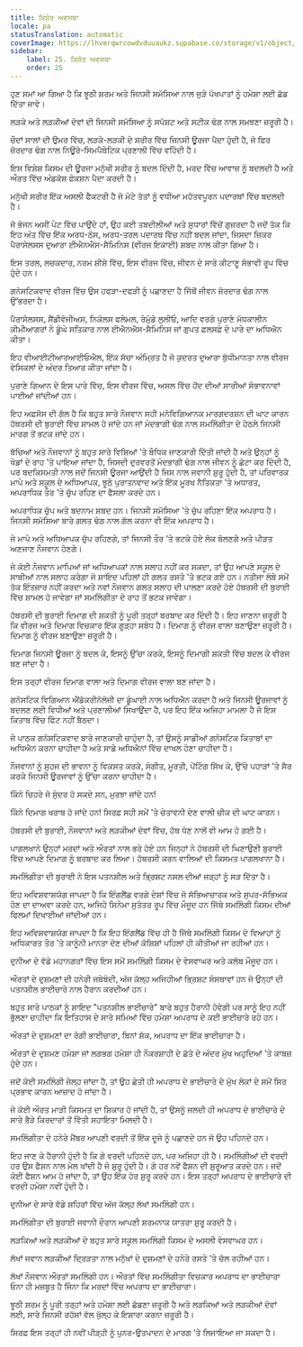 ```yaml
---
title: ਕਿਸ਼ੋਰ ਅਵਸਥਾ
locale: pa
statusTranslation: automatic
coverImage: https://lhvmrqwrcowdvduuaukz.supabase.co/storage/v1/object/public/strapi-uploads/small_cover-educacion-fundamental.webp-2d51a7828a2b1309555be27f7e2a61a0.webp
sidebar:
    label: 25. ਕਿਸ਼ੋਰ ਅਵਸਥਾ
    order: 25
---
```

ਹੁਣ ਸਮਾਂ ਆ ਗਿਆ ਹੈ ਕਿ ਝੂਠੀ ਸ਼ਰਮ ਅਤੇ ਜਿਨਸੀ ਸਮੱਸਿਆ ਨਾਲ ਜੁੜੇ ਪੱਖਪਾਤਾਂ ਨੂੰ ਹਮੇਸ਼ਾ ਲਈ ਛੱਡ ਦਿੱਤਾ ਜਾਵੇ।

ਲੜਕੇ ਅਤੇ ਲੜਕੀਆਂ ਦੋਵਾਂ ਦੀ ਜਿਨਸੀ ਸਮੱਸਿਆ ਨੂੰ ਸਪੱਸ਼ਟ ਅਤੇ ਸਟੀਕ ਢੰਗ ਨਾਲ ਸਮਝਣਾ ਜ਼ਰੂਰੀ ਹੈ।

ਚੌਦਾਂ ਸਾਲਾਂ ਦੀ ਉਮਰ ਵਿੱਚ, ਲੜਕੇ-ਲੜਕੀ ਦੇ ਸਰੀਰ ਵਿੱਚ ਜਿਨਸੀ ਊਰਜਾ ਪੈਦਾ ਹੁੰਦੀ ਹੈ, ਜੋ ਫਿਰ ਜ਼ੋਰਦਾਰ ਢੰਗ ਨਾਲ ਨਿਊਰੋ-ਸਿਮਪੈਥੇਟਿਕ ਪ੍ਰਣਾਲੀ ਵਿੱਚ ਵਹਿੰਦੀ ਹੈ।

ਇਸ ਵਿਸ਼ੇਸ਼ ਕਿਸਮ ਦੀ ਊਰਜਾ ਮਨੁੱਖੀ ਸਰੀਰ ਨੂੰ ਬਦਲ ਦਿੰਦੀ ਹੈ, ਮਰਦ ਵਿੱਚ ਆਵਾਜ਼ ਨੂੰ ਬਦਲਦੀ ਹੈ ਅਤੇ ਔਰਤ ਵਿੱਚ ਅੰਡਕੋਸ਼ ਫੰਕਸ਼ਨ ਪੈਦਾ ਕਰਦੀ ਹੈ।

ਮਨੁੱਖੀ ਸਰੀਰ ਇੱਕ ਅਸਲੀ ਫੈਕਟਰੀ ਹੈ ਜੋ ਮੋਟੇ ਤੱਤਾਂ ਨੂੰ ਵਧੀਆ ਮਹੱਤਵਪੂਰਨ ਪਦਾਰਥਾਂ ਵਿੱਚ ਬਦਲਦੀ ਹੈ।

ਜੋ ਭੋਜਨ ਅਸੀਂ ਪੇਟ ਵਿੱਚ ਪਾਉਂਦੇ ਹਾਂ, ਉਹ ਕਈ ਤਬਦੀਲੀਆਂ ਅਤੇ ਸੁਧਾਰਾਂ ਵਿੱਚੋਂ ਗੁਜ਼ਰਦਾ ਹੈ ਜਦੋਂ ਤੱਕ ਕਿ ਇਹ ਅੰਤ ਵਿੱਚ ਇੱਕ ਅਰਧ-ਠੋਸ, ਅਰਧ-ਤਰਲ ਪਦਾਰਥ ਵਿੱਚ ਨਹੀਂ ਬਦਲ ਜਾਂਦਾ, ਜਿਸਦਾ ਜ਼ਿਕਰ ਪੈਰਾਸੇਲਸਸ ਦੁਆਰਾ ਈਐਨਐਸ-ਸੈਮਿਨਿਸ (ਵੀਰਜ ਇਕਾਈ) ਸ਼ਬਦ ਨਾਲ ਕੀਤਾ ਗਿਆ ਹੈ।

ਇਸ ਤਰਲ, ਲਚਕਦਾਰ, ਨਰਮ ਸ਼ੀਸ਼ੇ ਵਿੱਚ, ਇਸ ਵੀਰਜ ਵਿੱਚ, ਜੀਵਨ ਦੇ ਸਾਰੇ ਕੀਟਾਣੂ ਸੰਭਾਵੀ ਰੂਪ ਵਿੱਚ ਹੁੰਦੇ ਹਨ।

ਗਨੋਸਟਿਕਵਾਦ ਵੀਰਜ ਵਿੱਚ ਉਸ ਹਫੜਾ-ਦਫੜੀ ਨੂੰ ਪਛਾਣਦਾ ਹੈ ਜਿੱਥੋਂ ਜੀਵਨ ਜ਼ੋਰਦਾਰ ਢੰਗ ਨਾਲ ਉੱਭਰਦਾ ਹੈ।

ਪੈਰਾਸੇਲਸਸ, ਸੈਂਡੀਵੋਜੀਅਸ, ਨਿਕੋਲਸ ਫਲੇਮਲ, ਰੇਮੁੰਡੋ ਲੁਲੀਓ, ਆਦਿ ਵਰਗੇ ਪੁਰਾਣੇ ਮੱਧਕਾਲੀਨ ਕੀਮੀਆਗਰਾਂ ਨੇ ਡੂੰਘੇ ਸਤਿਕਾਰ ਨਾਲ ਈਐਨਐਸ-ਸੈਮਿਨਿਸ ਜਾਂ ਗੁਪਤ ਫ਼ਲਸਫ਼ੇ ਦੇ ਪਾਰੇ ਦਾ ਅਧਿਐਨ ਕੀਤਾ।

ਇਹ ਵੀਆਈਟੀਆਰਆਈਓਐਲ, ਇੱਕ ਸੱਚਾ ਅੰਮ੍ਰਿਤ ਹੈ ਜੋ ਕੁਦਰਤ ਦੁਆਰਾ ਬੁੱਧੀਮਾਨਤਾ ਨਾਲ ਵੀਰਜ ਵੇਸਿਕਲਾਂ ਦੇ ਅੰਦਰ ਤਿਆਰ ਕੀਤਾ ਜਾਂਦਾ ਹੈ।

ਪੁਰਾਣੇ ਗਿਆਨ ਦੇ ਇਸ ਪਾਰੇ ਵਿੱਚ, ਇਸ ਵੀਰਜ ਵਿੱਚ, ਅਸਲ ਵਿੱਚ ਹੋਂਦ ਦੀਆਂ ਸਾਰੀਆਂ ਸੰਭਾਵਨਾਵਾਂ ਪਾਈਆਂ ਜਾਂਦੀਆਂ ਹਨ।

ਇਹ ਅਫ਼ਸੋਸ ਦੀ ਗੱਲ ਹੈ ਕਿ ਬਹੁਤ ਸਾਰੇ ਨੌਜਵਾਨ ਸਹੀ ਮਨੋਵਿਗਿਆਨਕ ਮਾਰਗਦਰਸ਼ਨ ਦੀ ਘਾਟ ਕਾਰਨ ਹੱਥਰਸੀ ਦੀ ਬੁਰਾਈ ਵਿੱਚ ਸ਼ਾਮਲ ਹੋ ਜਾਂਦੇ ਹਨ ਜਾਂ ਮੰਦਭਾਗੀ ਢੰਗ ਨਾਲ ਸਮਲਿੰਗੀਤਾ ਦੇ ਹੇਠਲੇ ਜਿਨਸੀ ਮਾਰਗ ਤੋਂ ਭਟਕ ਜਾਂਦੇ ਹਨ।

ਬੱਚਿਆਂ ਅਤੇ ਨੌਜਵਾਨਾਂ ਨੂੰ ਬਹੁਤ ਸਾਰੇ ਵਿਸ਼ਿਆਂ 'ਤੇ ਬੌਧਿਕ ਜਾਣਕਾਰੀ ਦਿੱਤੀ ਜਾਂਦੀ ਹੈ ਅਤੇ ਉਨ੍ਹਾਂ ਨੂੰ ਖੇਡਾਂ ਦੇ ਰਾਹ 'ਤੇ ਪਾਇਆ ਜਾਂਦਾ ਹੈ, ਜਿਸਦੀ ਦੁਰਵਰਤੋਂ ਮੰਦਭਾਗੀ ਢੰਗ ਨਾਲ ਜੀਵਨ ਨੂੰ ਛੋਟਾ ਕਰ ਦਿੰਦੀ ਹੈ, ਪਰ ਬਦਕਿਸਮਤੀ ਨਾਲ ਜਦੋਂ ਜਿਨਸੀ ਊਰਜਾ ਆਉਂਦੀ ਹੈ ਜਿਸ ਨਾਲ ਜਵਾਨੀ ਸ਼ੁਰੂ ਹੁੰਦੀ ਹੈ, ਤਾਂ ਪਰਿਵਾਰਕ ਮਾਪੇ ਅਤੇ ਸਕੂਲ ਦੇ ਅਧਿਆਪਕ, ਝੂਠੇ ਪੁਰਾਤਨਵਾਦ ਅਤੇ ਇੱਕ ਮੂਰਖ ਨੈਤਿਕਤਾ 'ਤੇ ਅਧਾਰਤ, ਅਪਰਾਧਿਕ ਤੌਰ 'ਤੇ ਚੁੱਪ ਰਹਿਣ ਦਾ ਫੈਸਲਾ ਕਰਦੇ ਹਨ।

ਅਪਰਾਧਿਕ ਚੁੱਪ ਅਤੇ ਬਦਨਾਮ ਸ਼ਬਦ ਹਨ। ਜਿਨਸੀ ਸਮੱਸਿਆ 'ਤੇ ਚੁੱਪ ਰਹਿਣਾ ਇੱਕ ਅਪਰਾਧ ਹੈ। ਜਿਨਸੀ ਸਮੱਸਿਆ ਬਾਰੇ ਗਲਤ ਢੰਗ ਨਾਲ ਗੱਲ ਕਰਨਾ ਵੀ ਇੱਕ ਅਪਰਾਧ ਹੈ।

ਜੇ ਮਾਪੇ ਅਤੇ ਅਧਿਆਪਕ ਚੁੱਪ ਰਹਿਣਗੇ, ਤਾਂ ਜਿਨਸੀ ਤੌਰ 'ਤੇ ਭਟਕੇ ਹੋਏ ਲੋਕ ਬੋਲਣਗੇ ਅਤੇ ਪੀੜਤ ਅਣਜਾਣ ਨੌਜਵਾਨ ਹੋਣਗੇ।

ਜੇ ਕੋਈ ਨੌਜਵਾਨ ਮਾਪਿਆਂ ਜਾਂ ਅਧਿਆਪਕਾਂ ਨਾਲ ਸਲਾਹ ਨਹੀਂ ਕਰ ਸਕਦਾ, ਤਾਂ ਉਹ ਆਪਣੇ ਸਕੂਲ ਦੇ ਸਾਥੀਆਂ ਨਾਲ ਸਲਾਹ ਕਰੇਗਾ ਜੋ ਸ਼ਾਇਦ ਪਹਿਲਾਂ ਹੀ ਗਲਤ ਰਸਤੇ 'ਤੇ ਭਟਕ ਗਏ ਹਨ। ਨਤੀਜਾ ਲੰਬੇ ਸਮੇਂ ਤੱਕ ਇੰਤਜ਼ਾਰ ਨਹੀਂ ਕਰਦਾ ਅਤੇ ਨਵਾਂ ਨੌਜਵਾਨ ਗਲਤ ਸਲਾਹ ਦੀ ਪਾਲਣਾ ਕਰਦੇ ਹੋਏ ਹੱਥਰਸੀ ਦੀ ਬੁਰਾਈ ਵਿੱਚ ਸ਼ਾਮਲ ਹੋ ਜਾਵੇਗਾ ਜਾਂ ਸਮਲਿੰਗੀਤਾ ਦੇ ਰਾਹ ਤੋਂ ਭਟਕ ਜਾਵੇਗਾ।

ਹੱਥਰਸੀ ਦੀ ਬੁਰਾਈ ਦਿਮਾਗ ਦੀ ਸ਼ਕਤੀ ਨੂੰ ਪੂਰੀ ਤਰ੍ਹਾਂ ਬਰਬਾਦ ਕਰ ਦਿੰਦੀ ਹੈ। ਇਹ ਜਾਣਨਾ ਜ਼ਰੂਰੀ ਹੈ ਕਿ ਵੀਰਜ ਅਤੇ ਦਿਮਾਗ ਵਿਚਕਾਰ ਇੱਕ ਗੂੜ੍ਹਾ ਸਬੰਧ ਹੈ। ਦਿਮਾਗ ਨੂੰ ਵੀਰਜ ਵਾਲਾ ਬਣਾਉਣਾ ਜ਼ਰੂਰੀ ਹੈ। ਦਿਮਾਗ ਨੂੰ ਵੀਰਜ ਬਣਾਉਣਾ ਜ਼ਰੂਰੀ ਹੈ।

ਦਿਮਾਗ ਜਿਨਸੀ ਊਰਜਾ ਨੂੰ ਬਦਲ ਕੇ, ਇਸਨੂੰ ਉੱਚਾ ਕਰਕੇ, ਇਸਨੂੰ ਦਿਮਾਗੀ ਸ਼ਕਤੀ ਵਿੱਚ ਬਦਲ ਕੇ ਵੀਰਜ ਬਣ ਜਾਂਦਾ ਹੈ।

ਇਸ ਤਰ੍ਹਾਂ ਵੀਰਜ ਦਿਮਾਗ ਵਾਲਾ ਅਤੇ ਦਿਮਾਗ ਵੀਰਜ ਵਾਲਾ ਬਣ ਜਾਂਦਾ ਹੈ।

ਗਨੋਸਟਿਕ ਵਿਗਿਆਨ ਐਂਡੋਕਰੀਨੋਲੋਜੀ ਦਾ ਡੂੰਘਾਈ ਨਾਲ ਅਧਿਐਨ ਕਰਦਾ ਹੈ ਅਤੇ ਜਿਨਸੀ ਊਰਜਾਵਾਂ ਨੂੰ ਬਦਲਣ ਲਈ ਵਿਧੀਆਂ ਅਤੇ ਪ੍ਰਣਾਲੀਆਂ ਸਿਖਾਉਂਦਾ ਹੈ, ਪਰ ਇਹ ਇੱਕ ਅਜਿਹਾ ਮਾਮਲਾ ਹੈ ਜੋ ਇਸ ਕਿਤਾਬ ਵਿੱਚ ਫਿੱਟ ਨਹੀਂ ਬੈਠਦਾ।

ਜੇ ਪਾਠਕ ਗਨੋਸਟਿਕਵਾਦ ਬਾਰੇ ਜਾਣਕਾਰੀ ਚਾਹੁੰਦਾ ਹੈ, ਤਾਂ ਉਸਨੂੰ ਸਾਡੀਆਂ ਗਨੋਸਟਿਕ ਕਿਤਾਬਾਂ ਦਾ ਅਧਿਐਨ ਕਰਨਾ ਚਾਹੀਦਾ ਹੈ ਅਤੇ ਸਾਡੇ ਅਧਿਐਨਾਂ ਵਿੱਚ ਦਾਖਲ ਹੋਣਾ ਚਾਹੀਦਾ ਹੈ।

ਨੌਜਵਾਨਾਂ ਨੂੰ ਸੁਹਜ ਦੀ ਭਾਵਨਾ ਨੂੰ ਵਿਕਸਤ ਕਰਕੇ, ਸੰਗੀਤ, ਮੂਰਤੀ, ਪੇਂਟਿੰਗ ਸਿੱਖ ਕੇ, ਉੱਚੇ ਪਹਾੜਾਂ 'ਤੇ ਸੈਰ ਕਰਕੇ ਜਿਨਸੀ ਊਰਜਾਵਾਂ ਨੂੰ ਉੱਚਾ ਕਰਨਾ ਚਾਹੀਦਾ ਹੈ।

ਕਿੰਨੇ ਚਿਹਰੇ ਜੋ ਸੁੰਦਰ ਹੋ ਸਕਦੇ ਸਨ, ਮੁਰਝਾ ਜਾਂਦੇ ਹਨ!

ਕਿੰਨੇ ਦਿਮਾਗ ਖਰਾਬ ਹੋ ਜਾਂਦੇ ਹਨ! ਸਿਰਫ਼ ਸਹੀ ਸਮੇਂ 'ਤੇ ਚੇਤਾਵਨੀ ਦੇਣ ਵਾਲੀ ਚੀਕ ਦੀ ਘਾਟ ਕਾਰਨ।

ਹੱਥਰਸੀ ਦੀ ਬੁਰਾਈ, ਨੌਜਵਾਨਾਂ ਅਤੇ ਲੜਕੀਆਂ ਦੋਵਾਂ ਵਿੱਚ, ਹੱਥ ਧੋਣ ਨਾਲੋਂ ਵੀ ਆਮ ਹੋ ਗਈ ਹੈ।

ਪਾਗਲਖਾਨੇ ਉਨ੍ਹਾਂ ਮਰਦਾਂ ਅਤੇ ਔਰਤਾਂ ਨਾਲ ਭਰੇ ਹੋਏ ਹਨ ਜਿਨ੍ਹਾਂ ਨੇ ਹੱਥਰਸੀ ਦੀ ਘਿਣਾਉਣੀ ਬੁਰਾਈ ਵਿੱਚ ਆਪਣੇ ਦਿਮਾਗ ਨੂੰ ਬਰਬਾਦ ਕਰ ਲਿਆ। ਹੱਥਰਸੀ ਕਰਨ ਵਾਲਿਆਂ ਦੀ ਕਿਸਮਤ ਪਾਗਲਖਾਨਾ ਹੈ।

ਸਮਲਿੰਗੀਤਾ ਦੀ ਬੁਰਾਈ ਨੇ ਇਸ ਪਤਨਸ਼ੀਲ ਅਤੇ ਭ੍ਰਿਸ਼ਟ ਨਸਲ ਦੀਆਂ ਜੜ੍ਹਾਂ ਨੂੰ ਸੜ ਦਿੱਤਾ ਹੈ।

ਇਹ ਅਵਿਸ਼ਵਾਸ਼ਯੋਗ ਜਾਪਦਾ ਹੈ ਕਿ ਇੰਗਲੈਂਡ ਵਰਗੇ ਦੇਸ਼ਾਂ ਵਿੱਚ ਜੋ ਸੱਭਿਆਚਾਰਕ ਅਤੇ ਸੁਪਰ-ਸੱਭਿਅਕ ਹੋਣ ਦਾ ਦਾਅਵਾ ਕਰਦੇ ਹਨ, ਅਜਿਹੇ ਸਿਨੇਮਾ ਸੁਤੰਤਰ ਰੂਪ ਵਿੱਚ ਮੌਜੂਦ ਹਨ ਜਿੱਥੇ ਸਮਲਿੰਗੀ ਕਿਸਮ ਦੀਆਂ ਫਿਲਮਾਂ ਦਿਖਾਈਆਂ ਜਾਂਦੀਆਂ ਹਨ।

ਇਹ ਅਵਿਸ਼ਵਾਸ਼ਯੋਗ ਜਾਪਦਾ ਹੈ ਕਿ ਇਹ ਇੰਗਲੈਂਡ ਵਿੱਚ ਹੀ ਹੈ ਜਿੱਥੇ ਸਮਲਿੰਗੀ ਕਿਸਮ ਦੇ ਵਿਆਹਾਂ ਨੂੰ ਅਧਿਕਾਰਤ ਤੌਰ 'ਤੇ ਕਾਨੂੰਨੀ ਮਾਨਤਾ ਦੇਣ ਦੀਆਂ ਕੋਸ਼ਿਸ਼ਾਂ ਪਹਿਲਾਂ ਹੀ ਕੀਤੀਆਂ ਜਾ ਰਹੀਆਂ ਹਨ।

ਦੁਨੀਆ ਦੇ ਵੱਡੇ ਮਹਾਨਗਰਾਂ ਵਿੱਚ ਇਸ ਸਮੇਂ ਸਮਲਿੰਗੀ ਕਿਸਮ ਦੇ ਵੇਸਵਾਘਰ ਅਤੇ ਕਲੱਬ ਮੌਜੂਦ ਹਨ।

ਔਰਤਾਂ ਦੇ ਦੁਸ਼ਮਣਾਂ ਦੀ ਹਨੇਰੀ ਜਥੇਬੰਦੀ, ਅੱਜ ਕੱਲ੍ਹ ਅਜਿਹੀਆਂ ਭ੍ਰਿਸ਼ਟ ਸੰਸਥਾਵਾਂ ਹਨ ਜੋ ਉਨ੍ਹਾਂ ਦੀ ਪਤਨਸ਼ੀਲ ਭਾਈਚਾਰੇ ਨਾਲ ਹੈਰਾਨ ਕਰਦੀਆਂ ਹਨ।

ਬਹੁਤ ਸਾਰੇ ਪਾਠਕਾਂ ਨੂੰ ਸ਼ਾਇਦ "ਪਤਨਸ਼ੀਲ ਭਾਈਚਾਰੇ" ਬਾਰੇ ਬਹੁਤ ਹੈਰਾਨੀ ਹੋਵੇਗੀ ਪਰ ਸਾਨੂੰ ਇਹ ਨਹੀਂ ਭੁੱਲਣਾ ਚਾਹੀਦਾ ਕਿ ਇਤਿਹਾਸ ਦੇ ਸਾਰੇ ਸਮਿਆਂ ਵਿੱਚ ਹਮੇਸ਼ਾ ਅਪਰਾਧ ਦੇ ਕਈ ਭਾਈਚਾਰੇ ਰਹੇ ਹਨ।

ਔਰਤਾਂ ਦੇ ਦੁਸ਼ਮਣਾਂ ਦਾ ਰੋਗੀ ਭਾਈਚਾਰਾ, ਬਿਨਾਂ ਸ਼ੱਕ, ਅਪਰਾਧ ਦਾ ਇੱਕ ਭਾਈਚਾਰਾ ਹੈ।

ਔਰਤਾਂ ਦੇ ਦੁਸ਼ਮਣ ਹਮੇਸ਼ਾ ਜਾਂ ਲਗਭਗ ਹਮੇਸ਼ਾ ਹੀ ਨੌਕਰਸ਼ਾਹੀ ਦੇ ਛੱਤੇ ਦੇ ਅੰਦਰ ਮੁੱਖ ਅਹੁਦਿਆਂ 'ਤੇ ਕਾਬਜ਼ ਹੁੰਦੇ ਹਨ।

ਜਦੋਂ ਕੋਈ ਸਮਲਿੰਗੀ ਜੇਲ੍ਹ ਜਾਂਦਾ ਹੈ, ਤਾਂ ਉਹ ਛੇਤੀ ਹੀ ਅਪਰਾਧ ਦੇ ਭਾਈਚਾਰੇ ਦੇ ਮੁੱਖ ਲੋਕਾਂ ਦੇ ਸਮੇਂ ਸਿਰ ਪ੍ਰਭਾਵ ਕਾਰਨ ਆਜ਼ਾਦ ਹੋ ਜਾਂਦਾ ਹੈ।

ਜੇ ਕੋਈ ਔਰਤ ਮਾੜੀ ਕਿਸਮਤ ਦਾ ਸ਼ਿਕਾਰ ਹੋ ਜਾਂਦੀ ਹੈ, ਤਾਂ ਉਸਨੂੰ ਜਲਦੀ ਹੀ ਅਪਰਾਧ ਦੇ ਭਾਈਚਾਰੇ ਦੇ ਸਾਰੇ ਭੈੜੇ ਕਿਰਦਾਰਾਂ ਤੋਂ ਵਿੱਤੀ ਸਹਾਇਤਾ ਮਿਲਦੀ ਹੈ।

ਸਮਲਿੰਗੀਤਾ ਦੇ ਹਨੇਰੇ ਮੈਂਬਰ ਆਪਣੀ ਵਰਦੀ ਤੋਂ ਇੱਕ ਦੂਜੇ ਨੂੰ ਪਛਾਣਦੇ ਹਨ ਜੋ ਉਹ ਪਹਿਨਦੇ ਹਨ।

ਇਹ ਜਾਣ ਕੇ ਹੈਰਾਨੀ ਹੁੰਦੀ ਹੈ ਕਿ ਗੇ ਵਰਦੀ ਪਹਿਨਦੇ ਹਨ, ਪਰ ਅਜਿਹਾ ਹੀ ਹੈ। ਸਮਲਿੰਗੀਆਂ ਦੀ ਵਰਦੀ ਹਰ ਉਸ ਫੈਸ਼ਨ ਨਾਲ ਮੇਲ ਖਾਂਦੀ ਹੈ ਜੋ ਸ਼ੁਰੂ ਹੁੰਦੀ ਹੈ। ਗੇ ਹਰ ਨਵੇਂ ਫੈਸ਼ਨ ਦੀ ਸ਼ੁਰੂਆਤ ਕਰਦੇ ਹਨ। ਜਦੋਂ ਕੋਈ ਫੈਸ਼ਨ ਆਮ ਹੋ ਜਾਂਦਾ ਹੈ, ਤਾਂ ਉਹ ਇੱਕ ਹੋਰ ਸ਼ੁਰੂ ਕਰਦੇ ਹਨ। ਇਸ ਤਰ੍ਹਾਂ ਅਪਰਾਧ ਦੇ ਭਾਈਚਾਰੇ ਦੀ ਵਰਦੀ ਹਮੇਸ਼ਾ ਨਵੀਂ ਹੁੰਦੀ ਹੈ।

ਦੁਨੀਆ ਦੇ ਸਾਰੇ ਵੱਡੇ ਸ਼ਹਿਰਾਂ ਵਿੱਚ ਅੱਜ ਕੱਲ੍ਹ ਲੱਖਾਂ ਸਮਲਿੰਗੀ ਹਨ।

ਸਮਲਿੰਗੀਤਾ ਦੀ ਬੁਰਾਈ ਜਵਾਨੀ ਦੌਰਾਨ ਆਪਣੀ ਸ਼ਰਮਨਾਕ ਯਾਤਰਾ ਸ਼ੁਰੂ ਕਰਦੀ ਹੈ।

ਲੜਕਿਆਂ ਅਤੇ ਲੜਕੀਆਂ ਦੇ ਬਹੁਤ ਸਾਰੇ ਸਕੂਲ ਸਮਲਿੰਗੀ ਕਿਸਮ ਦੇ ਅਸਲੀ ਵੇਸਵਾਘਰ ਹਨ।

ਲੱਖਾਂ ਜਵਾਨ ਲੜਕੀਆਂ ਦ੍ਰਿੜਤਾ ਨਾਲ ਮਨੁੱਖਾਂ ਦੇ ਦੁਸ਼ਮਣਾਂ ਦੇ ਹਨੇਰੇ ਰਸਤੇ 'ਤੇ ਚੱਲ ਰਹੀਆਂ ਹਨ।

ਲੱਖਾਂ ਨੌਜਵਾਨ ਔਰਤਾਂ ਸਮਲਿੰਗੀ ਹਨ। ਔਰਤਾਂ ਵਿੱਚ ਸਮਲਿੰਗੀਤਾ ਵਿਚਕਾਰ ਅਪਰਾਧ ਦਾ ਭਾਈਚਾਰਾ ਓਨਾ ਹੀ ਮਜ਼ਬੂਤ ਹੈ ਜਿੰਨਾ ਕਿ ਮਰਦਾਂ ਵਿੱਚ ਅਪਰਾਧ ਦਾ ਭਾਈਚਾਰਾ।

ਝੂਠੀ ਸ਼ਰਮ ਨੂੰ ਪੂਰੀ ਤਰ੍ਹਾਂ ਅਤੇ ਹਮੇਸ਼ਾ ਲਈ ਛੱਡਣਾ ਜ਼ਰੂਰੀ ਹੈ ਅਤੇ ਲੜਕਿਆਂ ਅਤੇ ਲੜਕੀਆਂ ਦੋਵਾਂ ਲਈ, ਸਾਰੇ ਜਿਨਸੀ ਰਹੱਸਾਂ ਵੱਲ ਖੁੱਲ੍ਹ ਕੇ ਇਸ਼ਾਰਾ ਕਰਨਾ ਜ਼ਰੂਰੀ ਹੈ।

ਸਿਰਫ਼ ਇਸ ਤਰ੍ਹਾਂ ਹੀ ਨਵੀਂ ਪੀੜ੍ਹੀ ਨੂੰ ਪੁਨਰ-ਉਤਪਾਦਨ ਦੇ ਮਾਰਗ 'ਤੇ ਲਿਜਾਇਆ ਜਾ ਸਕਦਾ ਹੈ।

